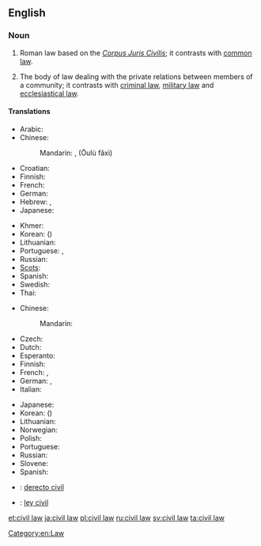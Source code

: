 {{wikipedia}}
==English==

===Noun===
{{en-noun|sg=[[civil]] [[law]]}}

# {{legal}} Roman law based on the ''[[Corpus Juris Civilis]]''; it contrasts with [[common law]].
# {{legal}} The body of law dealing with the private relations between members of a community; it contrasts with [[criminal law]], [[military law]] and [[ecclesiastical law]].

====Translations====
{{trans-top|legal system contrasting with common law}}
* Arabic: {{Arab|[[قانون مدني]]}} {{m}}
* Chinese:
*: Mandarin: {{Hant|[[歐陸]][[法系]]}}, {{Hans|[[欧陆]][[法系]]}} (Ōulù fǎxì)
* Croatian: {{t|hr|građansko pravo|n}}
* Finnish: {{t|fi|säädösoikeus}}
* French: {{t|fr|droit civil|m}}
* German: {{t|de|kontinentaleuropäischer Rechtskreis|m}}
* Hebrew: {{t|he|המשפט הקונטיננטלי}}, {{t|he|משפט אזרחי}}
* Japanese: {{t|ja|大陸法|tr=たいりくほう, tairiku hō}}
{{trans-mid}}
* Khmer: {{t|km|ច្បាប់រដ្ឋប្បវេណី|tr=jbab roth pak ve ni|sc=Khmr}}
* Korean: {{t|ko|대륙법|tr=daeryukbeop|sc=Kore}} ({{t|ko|大陸法|sc=Kore}})
* Lithuanian: {{t|lt|kontinentinė teisė|xs=Lithuanian}}
* Portuguese: {{t-|pt|civil law|f}}, {{t|pt|direito romano-germânico|m}}
* Russian: {{t|ru|романо-германское право|n|tr=románo-germánskoje právo}}
* [[Scots]]: {{tø|sco|ceevil law}}
* Spanish: {{t|es|derecho continental|m}}
* Swedish: {{t|sv|civilrätt}}
* Thai: {{t|th|กฎหมายแพ่ง|tr=gòd măai pâeng|sc=Thai}}
{{trans-bottom}}

{{trans-top|body of law dealing with private relations}}
* Chinese:
*: Mandarin: {{t|zh|民法|tr=mínfǎ|sc=Hani}}
* Czech: {{t-|cs|občanské právo|n}}
* Dutch: {{t|nl|burgerlijk Wetboek}}
* Esperanto: {{t|eo|civila kodo|xs=Esperanto}}
* Finnish: {{t|fi|siviilioikeus}}
* French: {{t|fr|droit civil|m}}, {{t|fr|code civil|m}}
* German: {{t-|de|Zivilrecht|n}}, {{t+|de|Privatrecht|n}}
* Italian: {{t|it|diritto civile|m}}
{{trans-mid}}
* Japanese: {{t|ja|民法|tr=みんぽう, mimpō|sc=Jpan}}
* Korean: {{t|ko|민법|tr=minbeop|sc=Kore}} ({{t|ko|民法|sc=Kore}})
* Lithuanian: {{t|lt|civiline teise|xs=Lithuanian}}
* Norwegian: {{t|no|privatrecht}}
* Polish: {{t|pl|prawo cywilne|n}}
* Portuguese: {{t|pt|direito civil|m}}
* Russian: {{t+|ru|гражданское право|n|tr=graždánskoje právo}}
* Slovene: {{t|sl|civilno pravo|n}}
* Spanish: {{t|es|derecho civil|m}}
{{trans-bottom}}

{{checktrans-top}}
* {{ttbc|ia}}: [[derecto civil]]
* {{ttbc|es}}: [[ley civil]] {{f}}
{{trans-bottom}}

[[Category:en:Law]]

[[et:civil law]]
[[ja:civil law]]
[[pl:civil law]]
[[ru:civil law]]
[[sv:civil law]]
[[ta:civil law]]